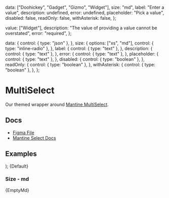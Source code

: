 
  data: ["Doohickey", "Gadget", "Gizmo", "Widget"],
  size: "md",
  label: "Enter a value",
  description: undefined,
  error: undefined,
  placeholder: "Pick a value",
  disabled: false,
  readOnly: false,
  withAsterisk: false,
};

  value: ["Widget"],
  description: "The value of providing a value cannot be overstated",
  error: "required",
};

  data: {
    control: { type: "json" },
  },
  size: {
    options: ["xs", "md"],
    control: { type: "inline-radio" },
  },
  label: {
    control: { type: "text" },
  },
  description: {
    control: { type: "text" },
  },
  error: {
    control: { type: "text" },
  },
  placeholder: {
    control: { type: "text" },
  },
  disabled: {
    control: { type: "boolean" },
  },
  readOnly: {
    control: { type: "boolean" },
  },
  withAsterisk: {
    control: { type: "boolean" },
  },
};

<Meta
  title="Inputs/MultiSelect"
  component={MultiSelect}
  args={args}
  argTypes={argTypes}
/>

# MultiSelect

Our themed wrapper around [Mantine MultiSelect](https://v6.mantine.dev/core/multi-select/).

## Docs

- [Figma File](https://www.figma.com/file/YkJ23b1AGUd2PTdp05fd6t/ComboBox-%2F-MultiSelect?type=design&node-id=1-96&mode=design&t=3eooI1om5pw7rm0p-0)
- [Mantine Select Docs](https://v6.mantine.dev/core/multi-select/)

## Examples


  <Stack>
    <MultiSelect {...args} />
    <MultiSelect {...args} variant="unstyled" />
  </Stack>
);


<Canvas>
  <Story name="Default">{Default}</Story>
</Canvas>

### Size - md


<Canvas>
  <Story name="Empty, md">{EmptyMd}</Story>
</Canvas>
